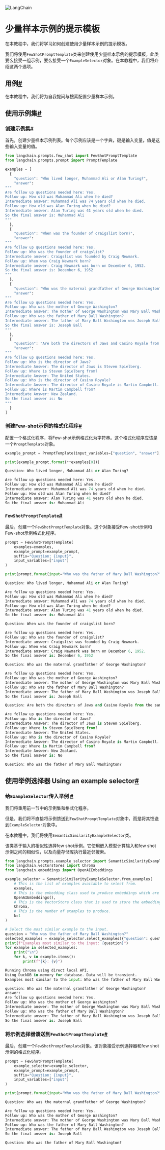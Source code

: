 

<Head>
  <script>
    {
      `(function() {
         var _hmt = _hmt || [];
(function() {
  var hm = document.createElement("script");
  hm.src = "https://hm.baidu.com/hm.js?e60fb290e204e04c5cb6f79b0ac1e697";
  var s = document.getElementsByTagName("script")[0]; 
  s.parentNode.insertBefore(hm, s);
})();
       })();`
    }
  </script>
</Head>

![LangChain](https://pica.zhimg.com/50/v2-56e8bbb52aa271012541c1fe1ceb11a2_r.gif)





少量样本示例的提示模板
========


在本教程中，我们将学习如何创建使用少量样本示例的提示模板。

我们将使用`FewShotPromptTemplate`类来创建使用少量样本示例的提示模板。此类要么接受一组示例，要么接受一个`ExampleSelector`对象。在本教程中，我们将介绍这两个选项。

用例[#](#use-case "本标题的永久链接")
---------------------------

在本教程中，我们将为自我提问与搜索配置少量样本示例。

使用示例集[#](#using-an-example-set "本标题的永久链接")
------------------------------------------

### 创建示例集[#](#create-the-example-set "本标题的永久链接")

首先，创建少量样本示例列表。每个示例应该是一个字典，键是输入变量，值是这些输入变量的值。

```python
from langchain.prompts.few_shot import FewShotPromptTemplate
from langchain.prompts.prompt import PromptTemplate

examples = [
  {
    "question": "Who lived longer, Muhammad Ali or Alan Turing?",
    "answer": 
"""
Are follow up questions needed here: Yes.
Follow up: How old was Muhammad Ali when he died?
Intermediate answer: Muhammad Ali was 74 years old when he died.
Follow up: How old was Alan Turing when he died?
Intermediate answer: Alan Turing was 41 years old when he died.
So the final answer is: Muhammad Ali
"""
  },
  {
    "question": "When was the founder of craigslist born?",
    "answer": 
"""
Are follow up questions needed here: Yes.
Follow up: Who was the founder of craigslist?
Intermediate answer: Craigslist was founded by Craig Newmark.
Follow up: When was Craig Newmark born?
Intermediate answer: Craig Newmark was born on December 6, 1952.
So the final answer is: December 6, 1952
"""
  },
  {
    "question": "Who was the maternal grandfather of George Washington?",
    "answer":
"""
Are follow up questions needed here: Yes.
Follow up: Who was the mother of George Washington?
Intermediate answer: The mother of George Washington was Mary Ball Washington.
Follow up: Who was the father of Mary Ball Washington?
Intermediate answer: The father of Mary Ball Washington was Joseph Ball.
So the final answer is: Joseph Ball
"""
  },
  {
    "question": "Are both the directors of Jaws and Casino Royale from the same country?",
    "answer":
"""
Are follow up questions needed here: Yes.
Follow up: Who is the director of Jaws?
Intermediate Answer: The director of Jaws is Steven Spielberg.
Follow up: Where is Steven Spielberg from?
Intermediate Answer: The United States.
Follow up: Who is the director of Casino Royale?
Intermediate Answer: The director of Casino Royale is Martin Campbell.
Follow up: Where is Martin Campbell from?
Intermediate Answer: New Zealand.
So the final answer is: No
"""
  }
]

```

### 创建Few-shot示例的格式化程序[#](#create-a-formatter-for-the-few-shot-examples "Permalink to this headline")



配置一个格式化程序，将Few-shot示例格式化为字符串。这个格式化程序应该是一个`PromptTemplate`对象。
```python
example_prompt = PromptTemplate(input_variables=["question", "answer"], template="Question: {question}\n{answer}")

print(example_prompt.format(**examples[0]))

```

```python
Question: Who lived longer, Muhammad Ali or Alan Turing?

Are follow up questions needed here: Yes.
Follow up: How old was Muhammad Ali when he died?
Intermediate answer: Muhammad Ali was 74 years old when he died.
Follow up: How old was Alan Turing when he died?
Intermediate answer: Alan Turing was 41 years old when he died.
So the final answer is: Muhammad Ali

```

### `FewShotPromptTemplate`[#](#feed-examples-and-formatter-to-fewshotprompttemplate "Permalink to this headline")

最后，创建一个`FewShotPromptTemplate`对象。这个对象接受Few-shot示例和Few-shot示例格式化程序。

```python
prompt = FewShotPromptTemplate(
    examples=examples, 
    example_prompt=example_prompt, 
    suffix="Question: {input}", 
    input_variables=["input"]
)

print(prompt.format(input="Who was the father of Mary Ball Washington?"))

```

```python
Question: Who lived longer, Muhammad Ali or Alan Turing?

Are follow up questions needed here: Yes.
Follow up: How old was Muhammad Ali when he died?
Intermediate answer: Muhammad Ali was 74 years old when he died.
Follow up: How old was Alan Turing when he died?
Intermediate answer: Alan Turing was 41 years old when he died.
So the final answer is: Muhammad Ali

Question: When was the founder of craigslist born?

Are follow up questions needed here: Yes.
Follow up: Who was the founder of craigslist?
Intermediate answer: Craigslist was founded by Craig Newmark.
Follow up: When was Craig Newmark born?
Intermediate answer: Craig Newmark was born on December 6, 1952.
So the final answer is: December 6, 1952

Question: Who was the maternal grandfather of George Washington?

Are follow up questions needed here: Yes.
Follow up: Who was the mother of George Washington?
Intermediate answer: The mother of George Washington was Mary Ball Washington.
Follow up: Who was the father of Mary Ball Washington?
Intermediate answer: The father of Mary Ball Washington was Joseph Ball.
So the final answer is: Joseph Ball

Question: Are both the directors of Jaws and Casino Royale from the same country?

Are follow up questions needed here: Yes.
Follow up: Who is the director of Jaws?
Intermediate Answer: The director of Jaws is Steven Spielberg.
Follow up: Where is Steven Spielberg from?
Intermediate Answer: The United States.
Follow up: Who is the director of Casino Royale?
Intermediate Answer: The director of Casino Royale is Martin Campbell.
Follow up: Where is Martin Campbell from?
Intermediate Answer: New Zealand.
So the final answer is: No

Question: Who was the father of Mary Ball Washington?

```

使用举例选择器 Using an example selector[#](#using-an-example-selector "Permalink to this headline")
-------------------------------------------------------------------------------------

### 给`ExampleSelector`传入举例 [#](#feed-examples-into-exampleselector "Permalink to this headline")

我们将重用前一节中的示例集和格式化程序。

但是，我们将不直接将示例馈送到`FewShotPromptTemplate`对象中，而是将其馈送到`ExampleSelector`对象中。

在本教程中，我们将使用`SemanticSimilarityExampleSelector`类。

该类基于输入的相似性选择few shot示例。它使用嵌入模型计算输入和few shot示例之间的相似性，以及向量存储库执行最近邻搜索。

```python
from langchain.prompts.example_selector import SemanticSimilarityExampleSelector
from langchain.vectorstores import Chroma
from langchain.embeddings import OpenAIEmbeddings

example_selector = SemanticSimilarityExampleSelector.from_examples(
    # This is the list of examples available to select from.
    examples,
    # This is the embedding class used to produce embeddings which are used to measure semantic similarity.
    OpenAIEmbeddings(),
    # This is the VectorStore class that is used to store the embeddings and do a similarity search over.
    Chroma,
    # This is the number of examples to produce.
    k=1
)

# Select the most similar example to the input.
question = "Who was the father of Mary Ball Washington?"
selected_examples = example_selector.select_examples({"question": question})
print(f"Examples most similar to the input: {question}")
for example in selected_examples:
    print("\n")
    for k, v in example.items():
        print(f"{k}: {v}")

```

```python
Running Chroma using direct local API.
Using DuckDB in-memory for database. Data will be transient.
Examples most similar to the input: Who was the father of Mary Ball Washington?

question: Who was the maternal grandfather of George Washington?
answer: 
Are follow up questions needed here: Yes.
Follow up: Who was the mother of George Washington?
Intermediate answer: The mother of George Washington was Mary Ball Washington.
Follow up: Who was the father of Mary Ball Washington?
Intermediate answer: The father of Mary Ball Washington was Joseph Ball.
So the final answer is: Joseph Ball

```

### 将示例选择器馈送到`FewShotPromptTemplate`[#](#feed-example-selector-into-fewshotprompttemplate "此标题的永久链接")

最后，创建一个`FewShotPromptTemplate`对象。该对象接受示例选择器和few shot示例的格式化程序。

```python
prompt = FewShotPromptTemplate(
    example_selector=example_selector, 
    example_prompt=example_prompt, 
    suffix="Question: {input}", 
    input_variables=["input"]
)

print(prompt.format(input="Who was the father of Mary Ball Washington?"))

```

```python
Question: Who was the maternal grandfather of George Washington?

Are follow up questions needed here: Yes.
Follow up: Who was the mother of George Washington?
Intermediate answer: The mother of George Washington was Mary Ball Washington.
Follow up: Who was the father of Mary Ball Washington?
Intermediate answer: The father of Mary Ball Washington was Joseph Ball.
So the final answer is: Joseph Ball

Question: Who was the father of Mary Ball Washington?

```

